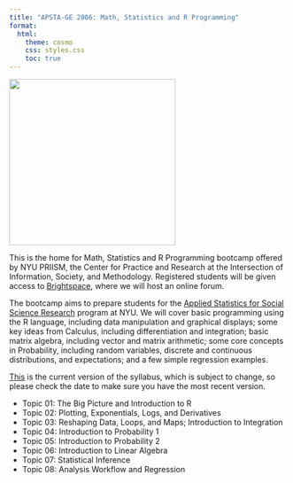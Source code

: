 ```yaml
---
title: "APSTA-GE 2006: Math, Statistics and R Programming"
format:
  html:
    theme: cosmo
    css: styles.css
    toc: true
---
```


![](stats-math/orca.png){fig-align="center" width="300"}

This is the home for Math, Statistics and R Programming bootcamp offered by NYU PRIISM, the Center for Practice and Research at the Intersection of Information, Society, and Methodology. Registered students will be given access to [Brightspace](https://brightspace.nyu.edu/d2l/home/296393), where we will host an online forum.

The bootcamp aims to prepare students for the [Applied Statistics for Social Science Research](https://steinhardt.nyu.edu/degree/ms-applied-statistics-social-science-research) program at NYU. We will cover basic programming using the R language, including data manipulation and graphical displays; some key ideas from Calculus, including differentiation and integration; basic matrix algebra, including vector and matrix arithmetic; some core concepts in Probability, including random variables, discrete and continuous distributions, and expectations; and a few simple regression examples.

[This](stats-math/syllabus.pdf) is the current version of the syllabus, which is subject to change, so please check the date to make sure you have the most recent version.

-   Topic 01: The Big Picture and Introduction to R
-   Topic 02: Plotting, Exponentials, Logs, and Derivatives
-   Topic 03: Reshaping Data, Loops, and Maps; Introduction to Integration
-   Topic 04: Introduction to Probability 1
-   Topic 05: Introduction to Probability 2
-   Topic 06: Introduction to Linear Algebra
-   Topic 07: Statistical Inference
-   Topic 08: Analysis Workflow and Regression
